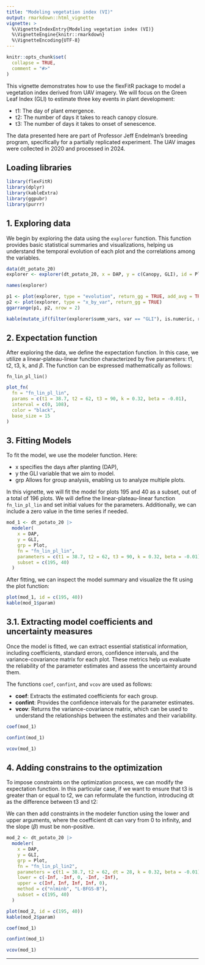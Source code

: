 ```yaml
---
title: "Modeling vegetation index (VI)"
output: rmarkdown::html_vignette
vignette: >
  %\VignetteIndexEntry{Modeling vegetation index (VI)}
  %\VignetteEngine{knitr::rmarkdown}
  %\VignetteEncoding{UTF-8}
---
```


```r
knitr::opts_chunk$set(
  collapse = TRUE,
  comment = "#>"
)
```

This vignette demonstrates how to use the flexFitR package to model a vegetation 
index derived from UAV imagery. We will focus on the Green Leaf Index (GLI) to 
estimate three key events in plant development:

* t1: The day of plant emergence.
* t2: The number of days it takes to reach canopy closure.
* t3: The number of days it takes to onset of senescence.

The data presented here are part of Professor Jeff Endelman's breeding program,
specifically for a partially replicated experiment. The UAV images were collected
in 2020 and processed in 2024.

## Loading libraries

```r
library(flexFitR)
library(dplyr)
library(kableExtra)
library(ggpubr)
library(purrr)
```

## 1. Exploring data

We begin by exploring the data using the `explorer` function. This function provides basic statistical summaries and visualizations, helping us understand the temporal evolution of each plot and the correlations among the variables.

```r
data(dt_potato_20)
explorer <- explorer(dt_potato_20, x = DAP, y = c(Canopy, GLI), id = Plot)
```

```r
names(explorer)
```

```r
p1 <- plot(explorer, type = "evolution", return_gg = TRUE, add_avg = TRUE)
p2 <- plot(explorer, type = "x_by_var", return_gg = TRUE)
ggarrange(p1, p2, nrow = 2)
```

```r
kable(mutate_if(filter(explorer$summ_vars, var == "GLI"), is.numeric, round, 2))
```

## 2. Expectation function


After exploring the data, we define the expectation function. In this case, we 
utilize a linear-plateau-linear function characterized by five parameters: 
t1, t2, t3, k, and $\beta$. The function can be expressed mathematically as follows:

`fn_lin_pl_lin()`

\begin{equation}
f(t; t_1, t_2, t_3, k, \beta) =
\begin{cases}
0 & \text{if } t < t_1 \\
\dfrac{k}{t_2 - t_1} \cdot (t - t_1) & \text{if } t_1 \leq t \leq t_2 \\
k & \text{if } t_2 \leq t \leq t_3 \\
k + \beta \cdot (t - t_3) & \text{if } t > t_3
\end{cases}
\end{equation}

```r
plot_fn(
  fn = "fn_lin_pl_lin",
  params = c(t1 = 38.7, t2 = 62, t3 = 90, k = 0.32, beta = -0.01),
  interval = c(0, 108),
  color = "black",
  base_size = 15
)
```

## 3. Fitting Models

To fit the model, we use the modeler function. Here:

* x specifies the days after planting (DAP),
* y the GLI variable that we aim to model.
* grp Allows for group analysis, enabling us to analyze multiple plots.

In this vignette, we will fit the model for plots 195 and 40 as a subset, out of
a total of 196 plots. We will define the linear-plateau-linear function 
`fn_lin_pl_lin` and set initial values for the parameters. Additionally,
we can include a zero value in the time series if needed.

```r
mod_1 <- dt_potato_20 |>
  modeler(
    x = DAP,
    y = GLI,
    grp = Plot,
    fn = "fn_lin_pl_lin",
    parameters = c(t1 = 38.7, t2 = 62, t3 = 90, k = 0.32, beta = -0.01),
    subset = c(195, 40)
  )
```

After fitting, we can inspect the model summary and visualize the fit using the plot function:

```r
plot(mod_1, id = c(195, 40))
kable(mod_1$param)
```

## 3.1. Extracting model coefficients and uncertainty measures

Once the model is fitted, we can extract essential statistical information,
including coefficients, standard errors, confidence intervals, and the 
variance-covariance matrix for each plot. These metrics help us evaluate the 
reliability of the parameter estimates and assess the uncertainty around them.

The functions `coef`, `confint`, and `vcov` are used as follows:

* **coef**: Extracts the estimated coefficients for each group.
* **confint**: Provides the confidence intervals for the parameter estimates.
* **vcov**: Returns the variance-covariance matrix, which can be used to understand 
the relationships between the estimates and their variability.

```r
coef(mod_1)
```
```r
confint(mod_1)
```

```r
vcov(mod_1)
```

## 4. Adding constrains to the optimization

To impose constraints on the optimization process, we can modify the expectation 
function. In this particular case, if we want to ensure that t3 is greater than
or equal to t2, we can reformulate the function, introducing dt as the difference
between t3 and t2:

\begin{equation}
f(t; t_1, t_2, dt, k, \beta) =
\begin{cases}
0 & \text{if } t < t_1 \\
\dfrac{k}{t_2 - t_1} \cdot (t - t_1) & \text{if } t_1 \leq t \leq t_2 \\
k & \text{if } t_2 \leq t \leq (t_2 + dt) \\
k + \beta \cdot (t - (t_2 + dt)) & \text{if } t > (t_2 + dt)
\end{cases}
\end{equation}

We can then add constraints in the modeler function using the lower and upper 
arguments, where the coefficient dt can vary from 0 to infinity, and the slope
($\beta$) must be non-positive.

```r
mod_2 <- dt_potato_20 |>
  modeler(
    x = DAP,
    y = GLI,
    grp = Plot,
    fn = "fn_lin_pl_lin2",
    parameters = c(t1 = 38.7, t2 = 62, dt = 28, k = 0.32, beta = -0.01),
    lower = c(-Inf, -Inf, 0, -Inf, -Inf),
    upper = c(Inf, Inf, Inf, Inf, 0),
    method = c("nlminb", "L-BFGS-B"),
    subset = c(195, 40)
  )
```

```r
plot(mod_2, id = c(195, 40))
kable(mod_2$param)
```

```r
coef(mod_1)
```
```r
confint(mod_1)
```

```r
vcov(mod_1)
```

<hr>
